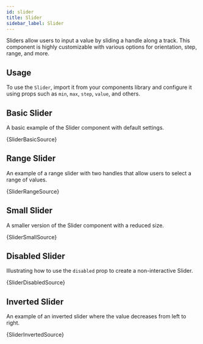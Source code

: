 ```yaml
---
id: slider
title: Slider
sidebar_label: Slider
---
```


Sliders allow users to input a value by sliding a handle along a track. This component is highly customizable with various options for orientation, step, range, and more.

## Usage

To use the `Slider`, import it from your components library and configure it using props such as `min`, `max`, `step`, `value`, and others.




## Basic Slider

A basic example of the Slider component with default settings.


<CodeSample>
    <SliderBasicDemo/>
</CodeSample>

<CodeBlock language="tsx">{SliderBasicSource}</CodeBlock>

## Range Slider

An example of a range slider with two handles that allow users to select a range of values.

<CodeSample>
    <SliderRangeDemo/>
</CodeSample>

<CodeBlock language="tsx">{SliderRangeSource}</CodeBlock>

## Small Slider

A smaller version of the Slider component with a reduced size.

<CodeSample>
    <SliderSmallDemo/>
</CodeSample>

<CodeBlock language="tsx">{SliderSmallSource}</CodeBlock>


## Disabled Slider

Illustrating how to use the `disabled` prop to create a non-interactive Slider.


<CodeSample>
    <SliderDisabledDemo/>
</CodeSample>

<CodeBlock language="tsx">{SliderDisabledSource}</CodeBlock>

## Inverted Slider

An example of an inverted slider where the value decreases from left to right.

<CodeSample>
    <SliderInvertedDemo/>
</CodeSample>

<CodeBlock language="tsx">{SliderInvertedSource}</CodeBlock>

